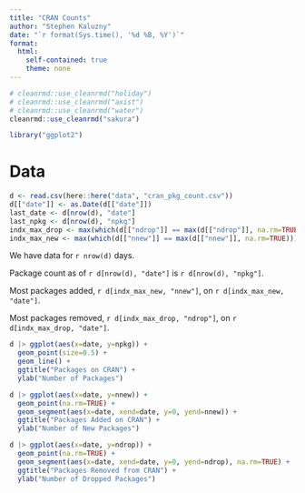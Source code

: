 ```yaml
---
title: "CRAN Counts"
author: "Stephen Kaluzny"
date: "`r format(Sys.time(), '%d %B, %Y')`"
format:
  html:
    self-contained: true
    theme: none
---
```


```r
# cleanrmd::use_cleanrmd("holiday")
# cleanrmd::use_cleanrmd("axist")
# cleanrmd::use_cleanrmd("water")
cleanrmd::use_cleanrmd("sakura")
```

```r
library("ggplot2")
```

# Data
```r
d <- read.csv(here::here("data", "cran_pkg_count.csv"))
d[["date"]] <- as.Date(d[["date"]])
last_date <- d[nrow(d), "date"]
last_npkg <- d[nrow(d), "npkg"]
indx_max_drop <- max(which(d[["ndrop"]] == max(d[["ndrop"]], na.rm=TRUE)))
indx_max_new <- max(which(d[["nnew"]] == max(d[["nnew"]], na.rm=TRUE)))
```

We have data for `r nrow(d)` days.

Package count as of `r d[nrow(d), "date"]` is `r d[nrow(d), "npkg"]`.

Most packages added, `r d[indx_max_new, "nnew"]`, on `r d[indx_max_new, "date"]`.

Most packages removed, `r d[indx_max_drop, "ndrop"]`, on `r d[indx_max_drop, "date"]`. 

```r
d |> ggplot(aes(x=date, y=npkg)) +
  geom_point(size=0.5) +
  geom_line() +
  ggtitle("Packages on CRAN") +
  ylab("Number of Packages")
```

```r
d |> ggplot(aes(x=date, y=nnew)) +
  geom_point(na.rm=TRUE) +
  geom_segment(aes(x=date, xend=date, y=0, yend=nnew)) +
  ggtitle("Packages Added on CRAN") +
  ylab("Number of New Packages")
```

```r
d |> ggplot(aes(x=date, y=ndrop)) +
  geom_point(na.rm=TRUE) +
  geom_segment(aes(x=date, xend=date, y=0, yend=ndrop), na.rm=TRUE) +
  ggtitle("Packages Removed from CRAN") +
  ylab("Number of Dropped Packages")
```
